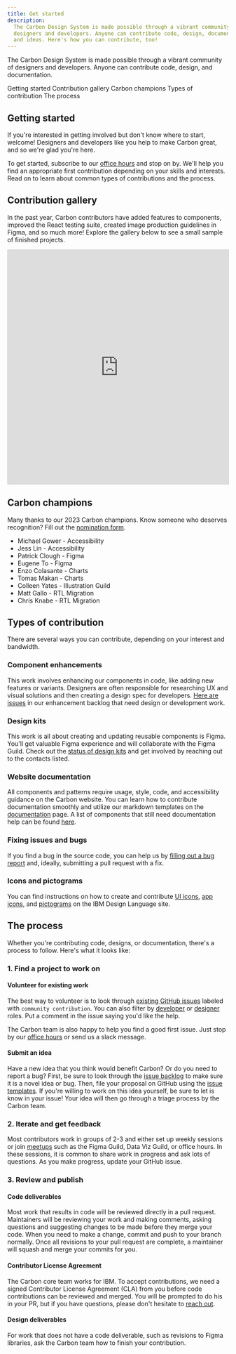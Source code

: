 ```yaml
---
title: Get started
description:
  The Carbon Design System is made possible through a vibrant community of
  designers and developers. Anyone can contribute code, design, documentation,
  and ideas. Here's how you can contribute, too!
---
```


<PageDescription>

The Carbon Design System is made possible through a vibrant community of
designers and developers. Anyone can contribute code, design, and documentation.

</PageDescription>

<AnchorLinks>

<AnchorLink>Getting started</AnchorLink>
<AnchorLink>Contribution gallery</AnchorLink>
<AnchorLink>Carbon champions</AnchorLink>
<AnchorLink>Types of contribution</AnchorLink>
<AnchorLink>The process</AnchorLink>

</AnchorLinks>

## Getting started

If you're interested in getting involved but don't know where to start, welcome!
Designers and developers like you help to make Carbon great, and so we're glad
you're here.

To get started, subscribe to our [office hours](/whats-happening/meetups/) and
stop on by. We'll help you find an appropriate first contribution depending on
your skills and interests. Read on to learn about common types of contributions
and the process.

## Contribution gallery

In the past year, Carbon contributors have added features to components,
improved the React testing suite, created image production guidelines in Figma,
and so much more! Explore the gallery below to see a small sample of finished
projects.

<iframe
  class="airtable-embed"
  src="https://airtable.com/embed/appuREd5slHj4VLfl/shrv9yRexbUjzn4pJ?backgroundColor=cyanDusty&viewControls=on"
  frameborder="0"
  onmousewheel=""
  width="100%"
  height="533"
  style="background: transparent; border: 1px solid #ccc;"
></iframe>

## Carbon champions

Many thanks to our 2023 Carbon champions. Know someone who deserves recognition?
Fill out the
[nomination form](https://airtable.com/appOVMXJWJgb6dwhX/shrkMzlvQhPBB6UnX).

- Michael Gower - Accessibility
- Jess Lin - Accessibility
- Patrick Clough - Figma
- Eugene To - Figma
- Enzo Colasante - Charts
- Tomas Makan - Charts
- Colleen Yates - Illustration Guild
- Matt Gallo - RTL Migration
- Chris Knabe - RTL Migration

## Types of contribution

There are several ways you can contribute, depending on your interest and
bandwidth.

### Component enhancements

This work involves enhancing our components in code, like adding new features or
variants. Designers are often responsible for researching UX and visual
solutions and then creating a design spec for developers.
[Here are issues](https://github.com/carbon-design-system/carbon/issues?q=is%3Aissue+is%3Aopen+label%3A%22proposal%3A+accepted%22+label%3A%22community+contribution%22+label%3A%22type%3A+enhancement+%F0%9F%92%A1%22+)
in our enhancement backlog that need design or development work.

### Design kits

This work is all about creating and updating reusable components is Figma.
You'll get valuable Figma experience and will collaborate with the Figma Guild.
Check out the
[status of design kits](https://www.figma.com/file/CFMtqV5Nztdbm0mi2UiDLg/Library-%2B-Template-Planning?type=design&node-id=3713-26762&mode=design&t=HqvAYXUeccKNMstT-0)
and get involved by reaching out to the contacts listed.

### Website documentation

All components and patterns require usage, style, code, and accessibility
guidance on the Carbon website. You can learn how to contribute documentation
smoothly and utilize our markdown templates on the
[documentation](contributing/documentation/) page. A list of components that
still need documentation help can be found
[here](https://github.com/carbon-design-system/carbon-website/issues/2085).

### Fixing issues and bugs

If you find a bug in the source code, you can help us by
[filling out a bug report](https://github.com/carbon-design-system/carbon/issues/new/choose)
and, ideally, submitting a pull request with a fix.

### Icons and pictograms

You can find instructions on how to create and contribute
[UI icons](https://www.ibm.com/design/language/iconography/ui-icons/contribute),
[app icons](https://www.ibm.com/design/language/iconography/app-icons/production),
and
[pictograms](https://www.ibm.com/design/language/iconography/pictograms/contribute)
on the IBM Design Language site.

## The process

Whether you're contributing code, designs, or documentation, there's a process
to follow. Here's what it looks like:

### 1. Find a project to work on

#### Volunteer for existing work

The best way to volunteer is to look through
[existing GitHub issues](https://github.com/carbon-design-system/carbon/issues?q=is%3Aopen+is%3Aissue+label%3A%22community+contribution%22)
labeled with `community contribution`. You can also filter by
[developer](https://github.com/carbon-design-system/carbon/issues?q=is%3Aopen+is%3Aissue+label%3A%22community+contribution%22++label%3A%22role%3A+dev+%F0%9F%A4%96%22_)
or
[designer](https://github.com/carbon-design-system/carbon/issues?q=is%3Aopen+is%3Aissue+label%3A%22community+contribution%22++label%3A%22role%3A+design+%3Apencil2%3A%22+)
roles. Put a comment in the issue saying you'd like the help.

The Carbon team is also happy to help you find a good first issue. Just stop by
our [office hours](/whats-happening/meetups/) or send us a slack message.

#### Submit an idea

Have a new idea that you think would benefit Carbon? Or do you need to report a
bug? First, be sure to look through the
[issue backlog](https://github.com/carbon-design-system/carbon/issues) to make
sure it is a novel idea or bug. Then, file your proposal on GitHub using the
[issue templates](https://github.com/carbon-design-system/carbon/issues/new/choose).
If you're willing to work on this idea yourself, be sure to let is know in your
issue! Your idea will then go through a triage process by the Carbon team.

### 2. Iterate and get feedback

Most contributors work in groups of 2-3 and either set up weekly sessions or
join [meetups](/whats-happening/meetups/) such as the Figma Guild, Data Viz
Guild, or office hours. In these sessions, it is common to share work in
progress and ask lots of questions. As you make progress, update your GitHub
issue.

### 3. Review and publish

#### Code deliverables

Most work that results in code will be reviewed directly in a pull request.
Maintainers will be reviewing your work and making comments, asking questions
and suggesting changes to be made before they merge your code. When you need to
make a change, commit and push to your branch normally. Once all revisions to
your pull request are complete, a maintainer will squash and merge your commits
for you.

#### Contributor License Agreement

The Carbon core team works for IBM. To accept contributions, we need a signed
Contributor License Agreement (CLA) from you before code contributions can be
reviewed and merged. You will be prompted to do his in your PR, but if you have
questions, please don't hesitate to [reach out](/help/contact-us).

#### Design deliverables

For work that does not have a code deliverable, such as revisions to Figma
libraries, ask the Carbon team how to finish your contribution.
